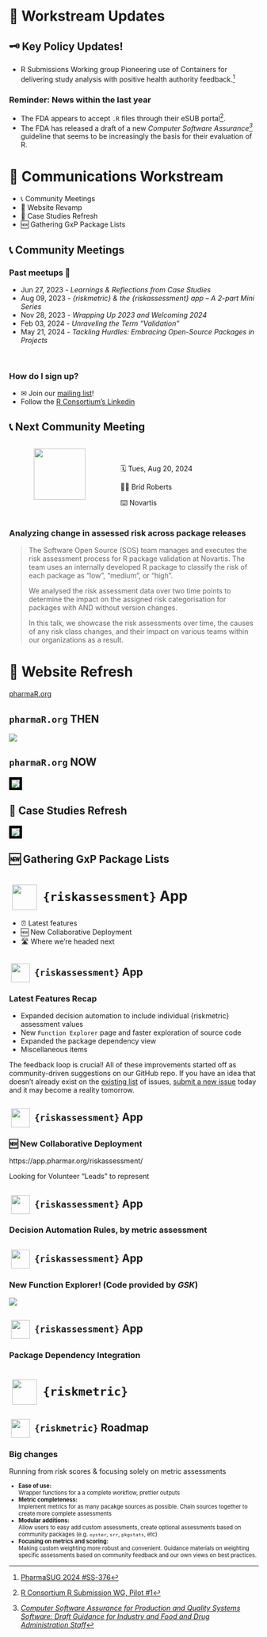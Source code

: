 # 📜 Workstream Updates {transition="slide-in none"}

## 🗝 Key Policy Updates!

- R Submissions Working group Pioneering use of Containers for delivering
  study analysis with positive health authority feedback.[^pharmasug]

### Reminder: News within the last year
  
- The FDA appears to accept `.R` files through their eSUB portal[^esub].
- The FDA has released a draft of a new _Computer Software Assurance[^csa]_ guideline
  that seems to be increasingly the basis for their evaluation of R.

[^pharmasug]: [PharmaSUG 2024 #SS-376](https://www.pharmasug.org/us/2024/papers.html#SS-376)
[^esub]: [R Consortium R Submission WG, Pilot #1](https://github.com/RConsortium/submissions-pilot1)
[^csa]: [_Computer Software Assurance for Production and Quality Systems Software: Draft Guidance for Industry and Food and Drug Administration Staff_](https://www.fda.gov/media/161521/download)

# 📣 Communications Workstream

- 📞 Community Meetings
- 🚧 Website Revamp
- 📜 Case Studies Refresh
- 🆕 Gathering GxP Package Lists

## 📞 Community Meetings

### Past meetups 📆

- Jun 27, 2023 - *Learnings & Reflections from Case Studies* 
- Aug 09, 2023 - *{riskmetric} & the {riskassessment} app – A 2-part Mini Series* 
- Nov 28, 2023 - *Wrapping Up 2023 and Welcoming 2024* 
- Feb 03, 2024 - *Unraveling the Term “Validation”* 
- May 21, 2024 - *Tackling Hurdles: Embracing Open-Source Packages in Projects* 

<br>

### How do I sign up?
- ✉ Join our [mailing list](https://lists.r-consortium.org/g/RConsortium-Validation-Hub)!
- Follow the [R Consortium's Linkedin](https://www.linkedin.com/company/r-consortium/posts/)


## 📞 Next Community Meeting


:::: {.columns}

::: {.column width="30%"}
![](resources/brid_roberts.jpg){height="7.4em" style="margin-left:50px;"}
:::
::: {.column width="45%"}

<br>

🗓️ Tues, Aug 20, 2024

👩‍🦰 Bríd Roberts

⌨️ Novartis

:::
::::

### Analyzing change in assessed risk across package releases 

> The Software Open Source (SOS) team manages and executes the risk assessment process for R package validation at Novartis. The team uses an internally developed R package to classify the risk of each package as "low", "medium", or "high".
> 
> We analysed the risk assessment data over two time points to determine the impact on the assigned risk categorisation for packages with AND without version changes. 
> 
> In this talk, we showcase the risk assessments over time, the causes of any risk class changes, and  their impact on various teams within our organizations as a result.

# 🚧 Website Refresh
[pharmaR.org](https://www.pharmar.org/)


## `pharmaR.org` THEN

![](resources/website-old.png)


## `pharmaR.org` NOW

![](resources/website-new.png){style="border-color:black; border-style:solid; border-width:5px;"}


## 📜 Case Studies Refresh

![](resources/website-case-studies.png){style="border-color:black; border-style:solid; border-width:5px;"}


## 🆕 Gathering GxP Package Lists



# ![](resources/riskassessment.png){height="1.8em" width="1.8em" style="margin: 0 0.2em; object-fit: contain;vertical-align: middle;"} `{riskassessment}` App

- ⏰ Latest features 
- 🆕 New Collaborative Deployment
- 🛣️ Where we're headed next


## ![](resources/riskassessment.png){height="1.8em" width="1.8em" style="margin: 0 0.2em; object-fit: contain;vertical-align: middle;"} `{riskassessment}` App

### Latest Features Recap

* Expanded decision automation to include individual {riskmetric} assessment values
* New `Function Explorer` page and faster exploration of source code
* Expanded the package dependency view
* Miscellaneous items
  
The feedback loop is crucial! All of these improvements started off as community-driven suggestions on our GitHub repo. If you have an idea that doesn't already exist on the [existing list](https://github.com/pharmaR/riskassessment/issues) of issues, [submit a new issue](https://github.com/pharmaR/riskassessment/issues/new) today and it may become a reality tomorrow.
  
## ![](resources/riskassessment.png){height="1.8em" width="1.8em" style="margin: 0 0.2em; object-fit: contain;vertical-align: middle;"} `{riskassessment}` App

### 🆕 New Collaborative Deployment


https://app.pharmar.org/riskassessment/

Looking for Volunteer "Leads" to represent

## ![](resources/riskassessment.png){height="1.8em" width="1.8em" style="margin: 0 0.2em; object-fit: contain;vertical-align: middle;"} `{riskassessment}` App

### Decision Automation Rules, by metric assessment

## ![](resources/riskassessment.png){height="1.8em" width="1.8em" style="margin: 0 0.2em; object-fit: contain;vertical-align: middle;"} `{riskassessment}` App

### New Function Explorer! (Code provided by _GSK_)

![](resources/riskassessment-function-explorer.png){.r-stretch .center style="display: block; margin: auto;"}

## ![](resources/riskassessment.png){height="1.8em" width="1.8em" style="margin: 0 0.2em; object-fit: contain;vertical-align: middle;"} `{riskassessment}` App

### Package Dependency Integration

# ![](resources/riskmetric.png){height="1.8em" width="1.8em" style="margin: 0 0.2em; object-fit: contain;vertical-align: middle;"} `{riskmetric}`

## ![](resources/riskmetric.png){height="1.8em" width="1.8em" style="margin: 0 0.2em; object-fit: contain;vertical-align: middle;"} `{riskmetric}` Roadmap

### Big changes
Running from risk scores & focusing solely on metric assessments

::: { style="font-size:0.8em" }
- **Ease of use:**  
  Wrapper functions for a a complete workflow, prettier outputs
- **Metric completeness:**  
  Implement metrics for as many pacakge sources as possible. Chain sources 
  together to create more complete assessments
- **Modular additions:**  
  Allow users to easy add custom assessments, create optional assessments 
  based on community packages (e.g. `oyster`, `srr`, `pkgstats`, etc)
- **Focusing on metrics and scoring:**  
  Making custom weighting more robust and convenient. Guidance materials on 
  weighting specific assessments based on community feedback and our own views 
  on best practices.
:::

